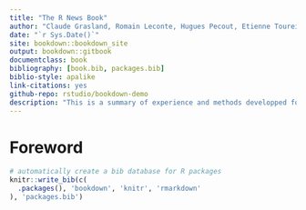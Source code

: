 ```yaml
--- 
title: "The R News Book"
author: "Claude Grasland, Romain Leconte, Hugues Pecout, Etienne Toureille, ..."
date: "`r Sys.Date()`"
site: bookdown::bookdown_site
output: bookdown::gitbook
documentclass: book
bibliography: [book.bib, packages.bib]
biblio-style: apalike
link-citations: yes
github-repo: rstudio/bookdown-demo
description: "This is a summary of experience and methods developped for the analysis of news flow."
---
```


# Foreword {-#foreword}

```r
# automatically create a bib database for R packages
knitr::write_bib(c(
  .packages(), 'bookdown', 'knitr', 'rmarkdown'
), 'packages.bib')
```





